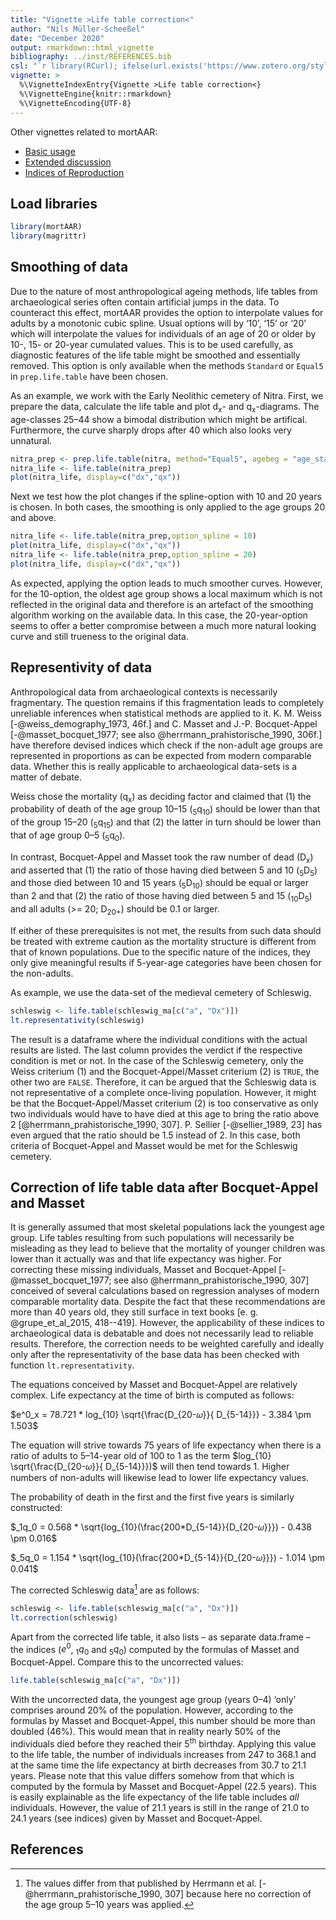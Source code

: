 ```yaml
---
title: "Vignette >Life table correction<"
author: "Nils Müller-Scheeßel"
date: "December 2020"
output: rmarkdown::html_vignette
bibliography: ../inst/REFERENCES.bib
csl: "`r library(RCurl); ifelse(url.exists('https://www.zotero.org/styles/offa'), 'https://www.zotero.org/styles/offa', '')`"
vignette: >
  %\VignetteIndexEntry{Vignette >Life table correction<}
  %\VignetteEngine{knitr::rmarkdown}
  %\VignetteEncoding{UTF-8}
---
```


Other vignettes related to mortAAR:

* [Basic usage](http://mortAAR_vignette-1.html)
* [Extended discussion](http://mortAAR_vignette_extended.html)
* [Indices of Reproduction](http://mortAAR_vignette_reproduction.html)

## Load libraries

```r
library(mortAAR)
library(magrittr)
```

## Smoothing of data

Due to the nature of most anthropological ageing methods, life tables from archaeological series often contain artificial jumps in the data. To counteract this effect, mortAAR provides the option to interpolate values for adults by a monotonic cubic spline. Usual options will by '10', '15' or '20' which will interpolate the values for individuals of an age of 20 or older by 10-, 15- or 20-year cumulated values. This is to be used carefully, as diagnostic features of the life table might be smoothed and essentially removed. This option is only available when the methods `Standard` or `Equal5` in `prep.life.table` have been chosen.

As an example, we work with the Early Neolithic cemetery of Nitra. First, we prepare the data, calculate the life table and plot d<sub>x</sub>- and q<sub>x</sub>-diagrams. The age-classes 25--44 show a bimodal distribution which might be artifical. Furthermore, the curve sharply drops after 40 which also looks very unnatural.

```r
nitra_prep <- prep.life.table(nitra, method="Equal5", agebeg = "age_start", ageend = "age_end")
nitra_life <- life.table(nitra_prep)
plot(nitra_life, display=c("dx","qx"))
```

Next we test how the plot changes if the spline-option with 10 and 20 years is chosen. In both cases, the smoothing is only applied to the age groups 20 and above.

```r
nitra_life <- life.table(nitra_prep,option_spline = 10)
plot(nitra_life, display=c("dx","qx"))
nitra_life <- life.table(nitra_prep,option_spline = 20)
plot(nitra_life, display=c("dx","qx"))
```

As expected, applying the option leads to much smoother curves. However, for the 10-option, the oldest age group shows a local maximum which is not reflected in the original data and therefore is an artefact of the smoothing algorithm working on the available data. In this case, the 20-year-option seems to offer a better compromise between a much more natural looking curve and still trueness to the original data.

## Representivity of data

Anthropological data from archaeological contexts is necessarily fragmentary. The question remains if this fragmentation leads to completely unreliable inferences when statistical methods are applied to it. K. M. Weiss [-@weiss_demography_1973, 46f.] and C. Masset and J.-P. Bocquet-Appel [-@masset_bocquet_1977; see also @herrmann_prahistorische_1990, 306f.] have therefore devised indices which check if the non-adult age groups are represented in proportions as can be expected from modern comparable data. Whether this is really applicable to archaeological data-sets is a matter of debate.

Weiss chose the mortality (q<sub>x</sub>) as deciding factor and claimed that (1) the probability of death of the age group 10--15 (<sub>5</sub>q<sub>10</sub>) should be lower than that of the group 15--20 (<sub>5</sub>q<sub>15</sub>) and that (2) the latter in turn should be lower than that of age group 0--5 (<sub>5</sub>q<sub>0</sub>).

In contrast, Bocquet-Appel and Masset took the raw number of dead (D<sub>x</sub>) and asserted that (1) the ratio of those having died between 5 and 10 (<sub>5</sub>D<sub>5</sub>) and those died between 10 and 15 years (<sub>5</sub>D<sub>10</sub>) should be equal or larger than 2 and that (2) the ratio of those having died between 5 and 15 (<sub>10</sub>D<sub>5</sub>) and all adults (>= 20; D<sub>20+</sub>) should be 0.1 or larger.

If either of these prerequisites is not met, the results from such data should be treated with extreme caution as the mortality structure is different from that of known populations. Due to the specific nature of the indices, they only give meaningful results if 5-year-age categories have been chosen for the non-adults.

As example, we use the data-set of the medieval cemetery of Schleswig.

```r
schleswig <- life.table(schleswig_ma[c("a", "Dx")])
lt.representativity(schleswig)
```

The result is a dataframe where the individual conditions with the actual results are listed. The last column provides the verdict if the respective condition is met or not. In the case of the Schleswig cemetery, only the Weiss criterium (1) and the Bocquet-Appel/Masset criterium (2) is `TRUE`, the other two are `FALSE`. Therefore, it can be argued that the Schleswig data is not representative of a complete once-living population. However, it might be that the Bocquet-Appel/Masset criterium (2) is too conservative as only two individuals would have to have died at this age to bring the ratio above 2 [@herrmann_prahistorische_1990, 307]. P. Sellier [-@sellier_1989, 23] has even argued that the ratio should be 1.5 instead of 2. In this case, both criteria of Bocquet-Appel and Masset would be met for the Schleswig cemetery.

## Correction of life table data after Bocquet-Appel and Masset

It is generally assumed that most skeletal populations lack the youngest age group. Life tables resulting from such populations will necessarily be misleading as they lead to believe that the mortality of younger children was lower than it actually was and that life expectancy was higher. For correcting these missing individuals, Masset and Bocquet-Appel [-@masset_bocquet_1977; see also @herrmann_prahistorische_1990, 307] conceived of several calculations based on regression analyses of modern comparable mortality data. Despite the fact that these recommendations are more than 40 years old, they still surface in text books [e. g. @grupe_et_al_2015, 418--419]. However, the applicability of these indices to archaeological data is debatable and does not necessarily lead to reliable results. Therefore, the correction needs to be weighted carefully and ideally only after the representativity of the base data has been checked with function `lt.representativity`.

The equations conceived by Masset and Bocquet-Appel are relatively complex. Life expectancy at the time of birth is computed as follows: 

$e^0_x = 78.721 * log_{10} \sqrt{\frac{D_{20-𝜔}}{ D_{5-14}}} - 3.384 \pm 1.503$

The equation will strive towards 75 years of life expectancy when there is a ratio of adults to 5--14-year old of 100 to 1 as the term $log_{10} \sqrt{\frac{D_{20-𝜔}}{ D_{5-14}}})$ will then tend towards 1. Higher numbers of non-adults will likewise lead to lower life expectancy values.

The probability of death in the first and the first five years is similarly constructed:

$_1q_0 = 0.568 * \sqrt{log_{10}(\frac{200*D_{5-14}}{D_{20-𝜔}}}) - 0.438 \pm 0.016$

$_5q_0 = 1.154 * \sqrt{log_{10}(\frac{200*D_{5-14}}{D_{20-𝜔}}}) - 1.014 \pm 0.041$


The corrected Schleswig data^[The values differ from that published by Herrmann et al. [-@herrmann_prahistorische_1990, 307] because here no correction of the age group 5--10 years was applied.] are as follows:

```r
schleswig <- life.table(schleswig_ma[c("a", "Dx")])
lt.correction(schleswig)
```

Apart from the corrected life table, it also lists -- as separate data.frame -- the indices ($e^0$, $_1q_0$ and $_5q_0$) computed by the formulas of Masset and Bocquet-Appel. Compare this to the uncorrected values:

```r
life.table(schleswig_ma[c("a", "Dx")])
```

With the uncorrected data, the youngest age group (years 0--4) 'only' comprises around 20% of the population. However, according to the formulas by Masset and Bocquet-Appel, this number should be more than doubled (46%). This would mean that in reality nearly 50% of the individuals died before they reached their 5^th^ birthday. Applying this value to the life table, the number of individuals increases from 247 to 368.1 and at the same time the life expectancy at birth decreases from 30.7 to 21.1 years. Please note that this value differs somehow from that which is computed by the formula by Masset and Bocquet-Appel (22.5 years). This is easily explainable as the life expectancy of the life table includes _all_ individuals. However, the value of 21.1 years is still in the range of 21.0 to 24.1 years (see indices) given by Masset and Bocquet-Appel.

## References
